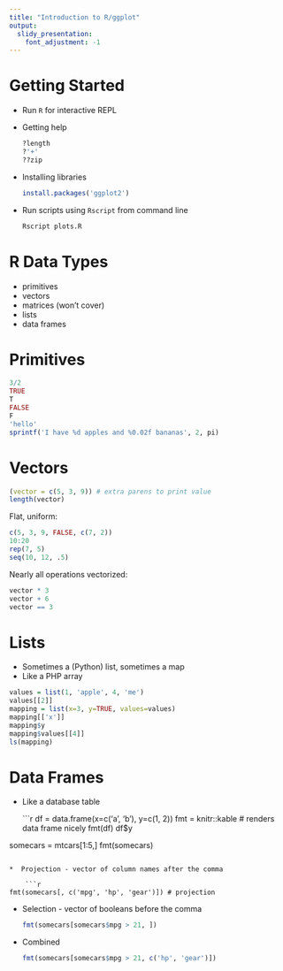 ```yaml
---
title: "Introduction to R/ggplot"
output:
  slidy_presentation:
    font_adjustment: -1
---
```


Getting Started
===============

* Run `R` for interactive REPL

* Getting help

    ```r
?length
?'+'
??zip
```

* Installing libraries

    ```r
install.packages('ggplot2')
```

* Run scripts using `Rscript` from command line

    ```sh
Rscript plots.R
```


R Data Types
============
* primitives
* vectors
* matrices (won't cover)
* lists
* data frames

Primitives
==========
```r
3/2
TRUE
T
FALSE
F
'hello'
sprintf('I have %d apples and %0.02f bananas', 2, pi)
```

Vectors
=======
```r
(vector = c(5, 3, 9)) # extra parens to print value
length(vector)
```

Flat, uniform:
```r
c(5, 3, 9, FALSE, c(7, 2))
10:20
rep(7, 5)
seq(10, 12, .5)
```

Nearly all operations vectorized:
```r
vector * 3
vector + 6
vector == 3
```

Lists
=====

* Sometimes a (Python) list, sometimes a map
* Like a PHP array

```r
values = list(1, 'apple', 4, 'me')
values[[2]]
mapping = list(x=3, y=TRUE, values=values)
mapping[['x']]
mapping$y
mapping$values[[4]]
ls(mapping)
```

Data Frames
===========

* Like a database table

    ```r
df = data.frame(x=c('a', 'b'), y=c(1, 2))
fmt = knitr::kable # renders data frame nicely
fmt(df)
df$y

somecars = mtcars[1:5,]
fmt(somecars)
```

*  Projection - vector of column names after the comma

    ```r
fmt(somecars[, c('mpg', 'hp', 'gear')]) # projection
```

* Selection - vector of booleans before the comma

    ```r
fmt(somecars[somecars$mpg > 21, ])
```

* Combined

    ```r
fmt(somecars[somecars$mpg > 21, c('hp', 'gear')])
```
